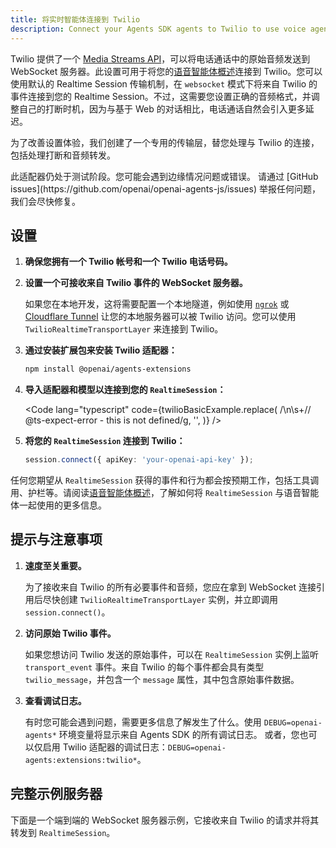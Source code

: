 ```yaml
---
title: 将实时智能体连接到 Twilio
description: Connect your Agents SDK agents to Twilio to use voice agents
---
```



Twilio 提供了一个 [Media Streams API](https://www.twilio.com/docs/voice/media-streams)，可以将电话通话中的原始音频发送到 WebSocket 服务器。此设置可用于将您的[语音智能体概述](/openai-agents-js/zh/guides/voice-agents)连接到 Twilio。您可以使用默认的 Realtime Session 传输机制，在 `websocket` 模式下将来自 Twilio 的事件连接到您的 Realtime Session。不过，这需要您设置正确的音频格式，并调整自己的打断时机，因为与基于 Web 的对话相比，电话通话自然会引入更多延迟。

为了改善设置体验，我们创建了一个专用的传输层，替您处理与 Twilio 的连接，包括处理打断和音频转发。

<Aside type="caution">
  此适配器仍处于测试阶段。您可能会遇到边缘情况问题或错误。 请通过 [GitHub
  issues](https://github.com/openai/openai-agents-js/issues)
  举报任何问题，我们会尽快修复。
</Aside>

## 设置

<Steps>

1. **确保您拥有一个 Twilio 帐号和一个 Twilio 电话号码。**

2. **设置一个可接收来自 Twilio 事件的 WebSocket 服务器。**

   如果您在本地开发，这将需要配置一个本地隧道，例如使用 [`ngrok`](https://ngrok.io/) 或
   [Cloudflare Tunnel](https://developers.cloudflare.com/pages/how-to/preview-with-cloudflare-tunnel/)
   让您的本地服务器可以被 Twilio 访问。您可以使用 `TwilioRealtimeTransportLayer`
   来连接到 Twilio。

3. **通过安装扩展包来安装 Twilio 适配器：**

   ```bash
   npm install @openai/agents-extensions
   ```

4. **导入适配器和模型以连接到您的 `RealtimeSession`：**

   <Code
     lang="typescript"
     code={twilioBasicExample.replace(
       /\n\s+\/\/ @ts-expect-error - this is not defined/g,
       '',
     )}
   />

5. **将您的 `RealtimeSession` 连接到 Twilio：**

   ```typescript
   session.connect({ apiKey: 'your-openai-api-key' });
   ```

</Steps>

任何您期望从 `RealtimeSession` 获得的事件和行为都会按预期工作，包括工具调用、护栏等。请阅读[语音智能体概述](/openai-agents-js/zh/guides/voice-agents)，了解如何将 `RealtimeSession` 与语音智能体一起使用的更多信息。

## 提示与注意事项

1. **速度至关重要。**

   为了接收来自 Twilio 的所有必要事件和音频，您应在拿到 WebSocket 连接引用后尽快创建
   `TwilioRealtimeTransportLayer` 实例，并立即调用 `session.connect()`。

2. **访问原始 Twilio 事件。**

   如果您想访问 Twilio 发送的原始事件，可以在 `RealtimeSession` 实例上监听
   `transport_event` 事件。来自 Twilio 的每个事件都会具有类型 `twilio_message`，并包含一个
   `message` 属性，其中包含原始事件数据。

3. **查看调试日志。**

   有时您可能会遇到问题，需要更多信息了解发生了什么。使用
   `DEBUG=openai-agents*` 环境变量将显示来自 Agents SDK 的所有调试日志。
   或者，您也可以仅启用 Twilio 适配器的调试日志：`DEBUG=openai-agents:extensions:twilio*`。

## 完整示例服务器

下面是一个端到端的 WebSocket 服务器示例，它接收来自 Twilio 的请求并将其转发到 `RealtimeSession`。

<Code
  lang="typescript"
  code={twilioServerExample}
  title="使用 Fastify 的示例服务器"
/>
